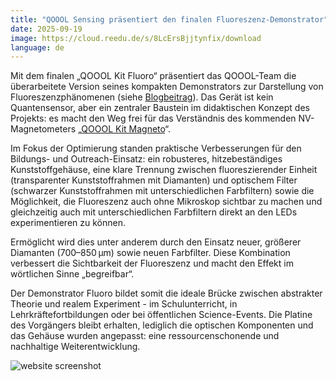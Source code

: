 ```yaml
---
title: "QOOOL Sensing präsentiert den finalen Fluoreszenz-Demonstrator"
date: 2025-09-19
image: https://cloud.reedu.de/s/8LcErsBjjtynfix/download
language: de
---
```

 
Mit dem finalen „QOOOL Kit Fluoro“ präsentiert das QOOOL-Team die überarbeitete Version seines kompakten Demonstrators zur Darstellung von Fluoreszenzphänomenen (siehe [Blogbeitrag](https://qoool-sensing.org/de/news/10-Fluoro-Kit)). Das Gerät ist kein Quantensensor, aber ein zentraler Baustein im didaktischen Konzept des Projekts: es macht den Weg frei für das Verständnis des kommenden NV-Magnetometers „[QOOOL Kit Magneto](https://qoool-sensing.org/de/news/28-Hardwaretreffen)“.
 
Im Fokus der Optimierung standen praktische Verbesserungen für den Bildungs- und Outreach-Einsatz: ein robusteres, hitzebeständiges Kunststoffgehäuse, eine klare Trennung zwischen fluoreszierender Einheit (transparenter Kunststoffrahmen mit Diamanten) und optischem Filter (schwarzer Kunststoffrahmen mit unterschiedlichen Farbfiltern) sowie die Möglichkeit, die Fluoreszenz auch ohne Mikroskop sichtbar zu machen und gleichzeitig auch mit unterschiedlichen Farbfiltern direkt an den LEDs experimentieren zu können.
 
Ermöglicht wird dies unter anderem durch den Einsatz neuer, größerer Diamanten (700–850 µm) sowie neuen Farbfilter. Diese Kombination verbessert die Sichtbarkeit der Fluoreszenz und macht den Effekt im wörtlichen Sinne „begreifbar“.
 
Der Demonstrator Fluoro bildet somit die ideale Brücke zwischen abstrakter Theorie und realem Experiment - im Schulunterricht, in Lehrkräftefortbildungen oder bei öffentlichen Science-Events. Die Platine des Vorgängers bleibt erhalten, lediglich die optischen Komponenten und das Gehäuse wurden angepasst: eine ressourcenschonende und nachhaltige Weiterentwicklung.

![website screenshot](https://cloud.reedu.de/s/8LcErsBjjtynfix/download)



